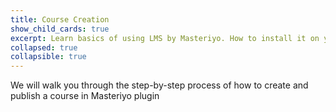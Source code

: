 ```yaml
---
title: Course Creation
show_child_cards: true
excerpt: Learn basics of using LMS by Masteriyo. How to install it on your WordPress setup.
collapsed: true
collapsible: true
---
```


We will walk you through the step-by-step process of how to create and publish a course in Masteriyo plugin
